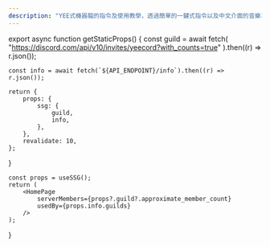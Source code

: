 ```yaml
---
description: "YEE式機器龍的指令及使用教學，透過簡單的一鍵式指令以及中文介面的音樂功能快速建立好和朋友玩耍的優質空間"
---
```



export async function getStaticProps() {
    const guild = await fetch(
        "https://discord.com/api/v10/invites/yeecord?with_counts=true"
    ).then((r) => r.json());

    const info = await fetch(`${API_ENDPOINT}/info`).then((r) => r.json());

    return {
        props: {
            ssg: {
                guild,
                info,
            },
        },
        revalidate: 10,
    };
}

    const props = useSSG();
    return (
        <HomePage
            serverMembers={props?.guild?.approximate_member_count}
            usedBy={props.info.guilds}
        />
    );
}

<Home />
